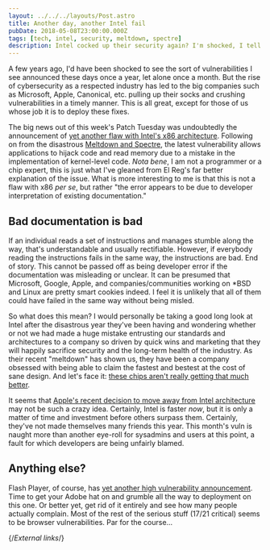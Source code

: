 ```yaml
---
layout: ../../../layouts/Post.astro
title: Another day, another Intel fail
pubDate: 2018-05-08T23:00:00.000Z
tags: [tech, intel, security, meltdown, spectre]
description: Intel cocked up their security again? I'm shocked, I tell you. Shocked.
---
```


A few years ago, I'd have been shocked to see the sort of vulnerabilities I see announced these days once a year, let alone once a month. But the rise of cybersecurity as a respected industry has led to the big companies such as Microsoft, Apple, Canonical, etc. pulling up their socks and crushing vulnerabilities in a timely manner. This is all great, except for those of us whose job it is to deploy these fixes.

The big news out of this week's Patch Tuesday was undoubtedly the announcement of [yet another flaw with Intel's x86 architecture][escalation-flaws]. Following on from the disastrous [Meltdown and Spectre][meltdown], the latest vulnerability allows applications to hijack code and read memory due to a mistake in the implementation of kernel-level code. _Nota bene_, I am not a programmer or a chip expert, this is just what I've gleaned from El Reg's far better explanation of the issue. What is more interesting to me is that this is not a flaw with x86 _per se_, but rather "the error appears to be due to developer interpretation of existing documentation."

## Bad documentation is bad

If an individual reads a set of instructions and manages stumble along the way, that's understandable and usually rectifiable. However, if everybody reading the instructions fails in the same way, the instructions are bad. End of story. This cannot be passed off as being developer error if the documentation was misleading or unclear. It can be presumed that Microsoft, Google, Apple, and companies/communities working on \*BSD and Linux are pretty smart cookies indeed. I feel it is unlikely that all of them could have failed in the same way without being misled.

So what does this mean? I would personally be taking a good long look at Intel after the disastrous year they've been having and wondering whether or not we had made a huge mistake entrusting our standards and architectures to a company so driven by quick wins and marketing that they will happily sacrifice security and the long-term health of the industry. As their recent "meltdown" has shown us, they have been a company obsessed with being able to claim the fastest and bestest at the cost of sane design. And let's face it: [these chips aren't really getting that much better][intel-chips].

It seems that [Apple's recent decision to move away from Intel architecture][apple-chips] may not be such a crazy idea. Certainly, Intel is faster _now_, but it is only a matter of time and investment before others surpass them. Certainly, they've not made themselves many friends this year. This month's vuln is naught more than another eye-roll for sysadmins and users at this point, a fault for which developers are being unfairly blamed.

## Anything else?

Flash Player, of course, has [yet another high vulnerability announcement][flash-announcement]. Time to get your Adobe hat on and grumble all the way to deployment on this one. Or better yet, get rid of it entirely and see how many people actually complain. Most of the rest of the serious stuff (17/21 critical) seems to be browser vulnerabilities. Par for the course…

{/*External links*/}

[apple-chips]: https://www.bloomberg.com/news/articles/2018-04-02/apple-is-said-to-plan-move-from-intel-to-own-mac-chips-from-2020
[escalation-flaws]: https://www.theregister.co.uk/2018/05/09/intel_amd_kernel_privilege_escalation_flaws/
[flash-announcement]: https://helpx.adobe.com/security/products/flash-player/apsb18-16.html
[intel-chips]: https://www.cnet.com/news-intel-kaby-lake-7th-gen-7700-7600-7350/
[meltdown]: https://meltdownattack.com/
